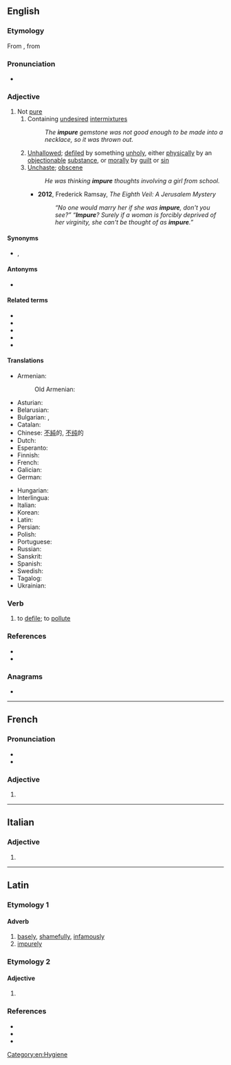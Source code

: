 ==English==

===Etymology===
From {{etyl|frm|en}} {{m|frm|impur}}, from {{etyl|la|en}} {{m|la|impurus}}

===Pronunciation===
* {{rhymes|en|ʊə(r)}}

===Adjective===
{{en-adj}}

# Not [[pure]]
## Containing [[undesired]] [[intermixture]]s
##: ''The '''impure''' gemstone was not good enough to be made into a necklace, so it was thrown out.''
## [[unhallowed|Unhallowed]]; [[defile]]d by something [[unholy]], either [[physical]]ly by an [[objectionable]] [[substance]], or [[moral]]ly by [[guilt]] or [[sin]]
## [[unchaste|Unchaste]]; [[obscene]] {{gloss|not according to or not abiding by some system of [[sexual]] [[morality]]}}
##: ''He was thinking '''impure''' thoughts involving a girl from school.''
##* '''2012''', Frederick Ramsay, ''The Eighth Veil: A Jerusalem Mystery''
##*: ''“No one would marry her if she was '''impure''', don't you see?” “'''Impure'''? Surely if a woman is forcibly deprived of her virginity, she can't be thought of as '''impure'''.”''

====Synonyms====
* {{l|en|imperfect}}, {{l|en|tainted}}

====Antonyms====
* {{l|en|pure}}

====Related terms====
* {{l|en|impuration}}
* {{l|en|impurely}}
* {{l|en|impureness}}
* {{l|en|impurify}}
* {{l|en|impurity}}

====Translations====
{{trans-top|impure}}
* Armenian: {{t+|hy|պիղծ}}
*: Old Armenian: {{t|xcl|պիղծ}}
* Asturian: {{t|ast|impuru}}
* Belarusian: {{t-needed|be}}
* Bulgarian: {{t+|bg|нечист}}, {{t|bg|с примес}}
* Catalan: {{t+|ca|impur}}
* Chinese: [[不純]]的, [[不纯]]的
* Dutch: {{t+|nl|onzuiver}}
* Esperanto: {{t|eo|malpura}}
* Finnish: {{t+|fi|epäpuhdas}}
* French: {{t+|fr|impur|m}}
* Galician: {{t|gl|impuro}}
* German: {{t|de|unrein}}
{{trans-mid}}
* Hungarian: {{t+|hu|szennyezett}}
* Interlingua: {{t|ia|impur}}
* Italian: {{t+|it|impuro|m}}
* Korean: {{t|ko|불결한}}
* Latin: {{t|la|impūrus}}
* Persian: {{t-check|fa|ناپاز|tr=nâpâz}}
* Polish: {{t+|pl|nieczysty}}
* Portuguese: {{t+|pt|impuro}}
* Russian: {{t+|ru|нечи́стый}}
* Sanskrit: {{t+|sa|अशुद्ध}}
* Spanish: {{t+|es|impuro|m}}
* Swedish: {{t+|sv|oren}}
* Tagalog: {{t|tl|ditagnas}}
* Ukrainian: {{t-needed|uk}}
{{trans-bottom}}

===Verb===
{{en-verb|impur}}

# {{lb|en|transitive|obsolete}} to [[defile]]; to [[pollute]]

===References===
* {{R:Century 1911}}
* {{R:Webster 1913}}

===Anagrams===
* {{anagrams|en|a=eimpru|rumpie|umpire}}

[[Category:en:Hygiene]]

----

==French==

===Pronunciation===
* {{fr-IPA}}
* {{rhymes|fr|yʁ}}

===Adjective===
{{head|fr|adjective form}}

# {{feminine singular of|fr|impur}}

----

==Italian==

===Adjective===
{{head|it|adjective form|g=f-p}}

# {{it-adj form of|impuro|f|pl}}

----

==Latin==

===Etymology 1===

====Adverb====
{{la-adv|impūrē}}

# [[basely]], [[shamefully]], [[infamously]]
# [[impurely]]

===Etymology 2===

====Adjective====
{{la-adj-form|impūre}}

# {{inflection of|la|impūrus||voc|m|s}}

===References===
* {{R:L&S}}
* {{R:Elementary Lewis}}
* {{R:Gaffiot}}